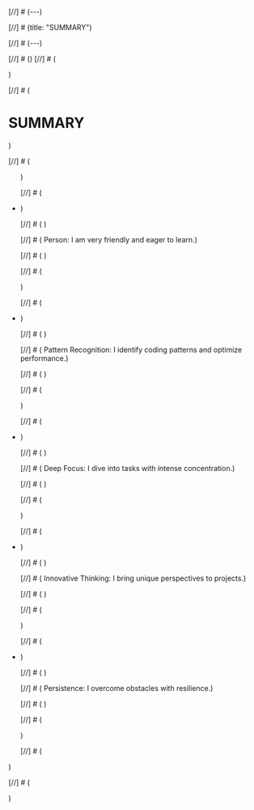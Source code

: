 [//]  # (---)

[//]  # (title: "SUMMARY")

[//]  # (---)

[//]  # ()
[//]  # (<div className="prose mt-6 flex flex-col justify h-full">)

[//]  # (    <h1 className="text-3xl font-bold border-b-4 border-[#FF7A9A] text-[#FF507A] mb-6">SUMMARY</h1>)

[//]  # (    <ul className="list-none space-y-4 text-lg text-gray-700">)

[//]  # (        <li>)

[//]  # (            <span className="inline-flex items-center text-xl font-semibold text-indigo-800">)

[//]  # (                <span className="m-2">Person</span>: I am very friendly and eager to learn.)

[//]  # (            </span>)

[//]  # (        </li>)

[//]  # (        <li>)

[//]  # (            <span className="inline-flex items-center text-xl font-semibold text-blue-950">)

[//]  # (                <span className="m-2">Pattern Recognition</span>: I identify coding patterns and optimize performance.)

[//]  # (            </span>)

[//]  # (        </li>)

[//]  # (        <li>)

[//]  # (            <span className="inline-flex items-center text-xl font-semibold text-blue-900">)

[//]  # (                 <span className="m-2">Deep Focus</span>: I dive into tasks with intense concentration.)

[//]  # (            </span>)

[//]  # (        </li>)

[//]  # (        <li>)

[//]  # (            <span className="inline-flex items-center text-xl font-semibold text-blue-700">)

[//]  # (              <span className="m-2">Innovative Thinking</span>: I bring unique perspectives to projects.)

[//]  # (            </span>)

[//]  # (        </li>)

[//]  # (        <li>)

[//]  # (            <span className="inline-flex items-center text-xl font-semibold text-blue-300">)

[//]  # (          <span className="m-2">Persistence</span>: I overcome obstacles with resilience.)

[//]  # (            </span>)

[//]  # (        </li>)

[//]  # (    </ul>)

[//]  # (</div>)
